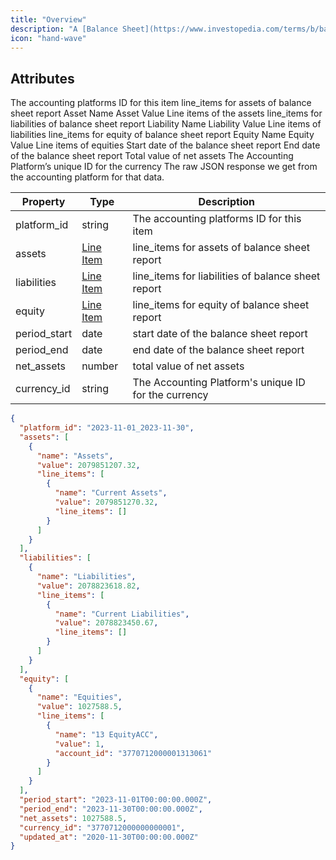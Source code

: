 ```yaml
---
title: "Overview"
description: "A [Balance Sheet](https://www.investopedia.com/terms/b/balancesheet.asp) is a financial report that shows a business's assets, liabilities, and equity at a specific point in time. In an accounting platform, a balance sheet is typically generated automatically based on the financial transactions that have been recorded in the system."
icon: "hand-wave"
---
```


## Attributes

<ResponseField name="platform_id" type="string" required>
  The accounting platforms ID for this item
</ResponseField>

<ResponseField name="assets" type="Line Item">
  line_items for assets of balance sheet report
  <Expandable title="properties">
    <ResponseField name="name" type="string" required>
      Asset Name
    </ResponseField>
    <ResponseField name="value" type="float" required>
      Asset Value
    </ResponseField>
    <ResponseField name="line_items" type="string[]" required>
      Line items of the assets
    </ResponseField>
  </Expandable>
</ResponseField>

<ResponseField name="liabilities" type="Line Item">
  line_items for liabilities of balance sheet report
  <Expandable title="properties">
    <Expandable title="properties">
      <ResponseField name="name" type="string" required>
        Liability Name
      </ResponseField>
      <ResponseField name="value" type="float" required>
        Liability Value
      </ResponseField>
      <ResponseField name="line_items" type="string[]" required>
        Line items of liabilities
      </ResponseField>
    </Expandable>
  </Expandable>
</ResponseField>

<ResponseField name="equity" type="Line Item">
  line_items for equity of balance sheet report
  <Expandable title="properties">
    <Expandable title="properties">
      <ResponseField name="name" type="string" required>
        Equity Name
      </ResponseField>
      <ResponseField name="value" type="float" required>
        Equity Value
      </ResponseField>
      <ResponseField name="line_items" type="string[]" required>
        Line items of equities
      </ResponseField>
    </Expandable>
  </Expandable>
</ResponseField>

<ResponseField name="period_start" type="date">
  Start date of the balance sheet report
</ResponseField>

<ResponseField name="period_end" type="date">
  End date of the balance sheet report
</ResponseField>

<ResponseField name="net_assets" type="number">
  Total value of net assets
</ResponseField>

<ResponseField name="currency_id" type="string">
  The Accounting Platform’s unique ID for the currency
</ResponseField>
<ResponseField name="raw_data" type="object">
  The raw JSON response we get from the accounting platform for that data.
</ResponseField>

| Property     | Type                          | Description                                          |
| ------------ | ----------------------------- | ---------------------------------------------------- |
| platform_id  | string                        | The accounting platforms ID for this item            |
| assets       | [Line Item](/docs/line-items) | line_items for assets of balance sheet report        |
| liabilities  | [Line Item](/docs/line-items) | line_items for liabilities of balance sheet report   |
| equity       | [Line Item](/docs/line-items) | line_items for equity of balance sheet report        |
| period_start | date                          | start date of the balance sheet report               |
| period_end   | date                          | end date of the balance sheet report                 |
| net_assets   | number                        | total value of net assets                            |
| currency_id  | string                        | The Accounting Platform's unique ID for the currency |

<ResponseExample name="The Bank Transaction Object" >

```json The Balance Sheet Response Object
{
  "platform_id": "2023-11-01_2023-11-30",
  "assets": [
    {
      "name": "Assets",
      "value": 2079851207.32,
      "line_items": [
        {
          "name": "Current Assets",
          "value": 2079851270.32,
          "line_items": []
        }
      ]
    }
  ],
  "liabilities": [
    {
      "name": "Liabilities",
      "value": 2078823618.82,
      "line_items": [
        {
          "name": "Current Liabilities",
          "value": 2078823450.67,
          "line_items": []
        }
      ]
    }
  ],
  "equity": [
    {
      "name": "Equities",
      "value": 1027588.5,
      "line_items": [
        {
          "name": "13 EquityACC",
          "value": 1,
          "account_id": "3770712000001313061"
        }
      ]
    }
  ],
  "period_start": "2023-11-01T00:00:00.000Z",
  "period_end": "2023-11-30T00:00:00.000Z",
  "net_assets": 1027588.5,
  "currency_id": "3770712000000000001",
  "updated_at": "2020-11-30T00:00:00.000Z"
}
```

</ResponseExample>
